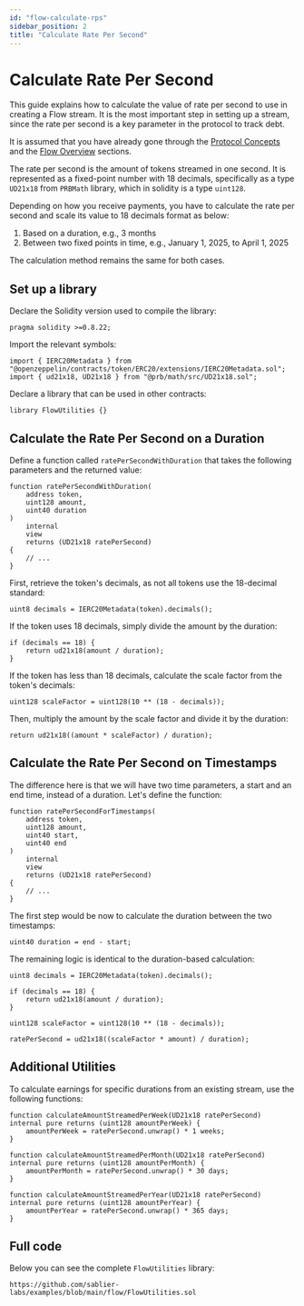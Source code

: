 ```yaml
---
id: "flow-calculate-rps"
sidebar_position: 2
title: "Calculate Rate Per Second"
---
```



# Calculate Rate Per Second

This guide explains how to calculate the value of rate per second to use in creating a Flow stream. It is the most
important step in setting up a stream, since the rate per second is a key parameter in the protocol to track debt.

It is assumed that you have already gone through the [Protocol Concepts](/concepts/streaming) and the
[Flow Overview](/concepts/flow/overview) sections.

<AdmonitionSimpleCode />

The rate per second is the amount of tokens streamed in one second. It is represented as a fixed-point number with 18
decimals, specifically as a type `UD21x18` from `PRBMath` library, which in solidity is a type `uint128`.

Depending on how you receive payments, you have to calculate the rate per second and scale its value to 18 decimals
format as below:

1. Based on a duration, e.g., 3 months
2. Between two fixed points in time, e.g., January 1, 2025, to April 1, 2025

The calculation method remains the same for both cases.

## Set up a library

Declare the Solidity version used to compile the library:

```solidity
pragma solidity >=0.8.22;
```

Import the relevant symbols:

```solidity
import { IERC20Metadata } from "@openzeppelin/contracts/token/ERC20/extensions/IERC20Metadata.sol";
import { ud21x18, UD21x18 } from "@prb/math/src/UD21x18.sol";
```

Declare a library that can be used in other contracts:

```solidity
library FlowUtilities {}
```

## Calculate the Rate Per Second on a Duration

Define a function called `ratePerSecondWithDuration` that takes the following parameters and the returned value:

```solidity
function ratePerSecondWithDuration(
    address token,
    uint128 amount,
    uint40 duration
)
    internal
    view
    returns (UD21x18 ratePerSecond)
{
    // ...
}
```

First, retrieve the token's decimals, as not all tokens use the 18-decimal standard:

```solidity
uint8 decimals = IERC20Metadata(token).decimals();
```

If the token uses 18 decimals, simply divide the amount by the duration:

```solidity
if (decimals == 18) {
    return ud21x18(amount / duration);
}
```

If the token has less than 18 decimals, calculate the scale factor from the token's decimals:

```solidity
uint128 scaleFactor = uint128(10 ** (18 - decimals));
```

Then, multiply the amount by the scale factor and divide it by the duration:

```solidity
return ud21x18((amount * scaleFactor) / duration);
```

## Calculate the Rate Per Second on Timestamps

The difference here is that we will have two time parameters, a start and an end time, instead of a duration. Let's
define the function:

```solidity
function ratePerSecondForTimestamps(
    address token,
    uint128 amount,
    uint40 start,
    uint40 end
)
    internal
    view
    returns (UD21x18 ratePerSecond)
{
    // ...
}
```

The first step would be now to calculate the duration between the two timestamps:

```solidity
uint40 duration = end - start;
```

The remaining logic is identical to the duration-based calculation:

```solidity
uint8 decimals = IERC20Metadata(token).decimals();

if (decimals == 18) {
    return ud21x18(amount / duration);
}

uint128 scaleFactor = uint128(10 ** (18 - decimals));

ratePerSecond = ud21x18((scaleFactor * amount) / duration);
```

## Additional Utilities

To calculate earnings for specific durations from an existing stream, use the following functions:

```solidity
function calculateAmountStreamedPerWeek(UD21x18 ratePerSecond) internal pure returns (uint128 amountPerWeek) {
    amountPerWeek = ratePerSecond.unwrap() * 1 weeks;
}

function calculateAmountStreamedPerMonth(UD21x18 ratePerSecond) internal pure returns (uint128 amountPerMonth) {
    amountPerMonth = ratePerSecond.unwrap() * 30 days;
}

function calculateAmountStreamedPerYear(UD21x18 ratePerSecond) internal pure returns (uint128 amountPerYear) {
    amountPerYear = ratePerSecond.unwrap() * 365 days;
}
```

## Full code

Below you can see the complete `FlowUtilities` library:

```solidity reference title="Flow Utilities library"
https://github.com/sablier-labs/examples/blob/main/flow/FlowUtilities.sol
```
